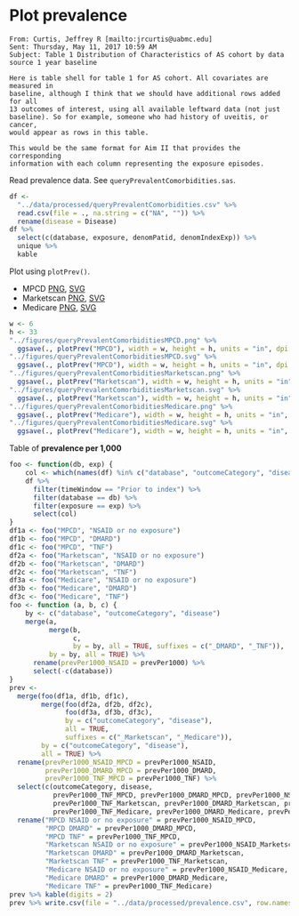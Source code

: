 # Plot prevalence

```
From: Curtis, Jeffrey R [mailto:jrcurtis@uabmc.edu] 
Sent: Thursday, May 11, 2017 10:59 AM
Subject: Table 1 Distribution of Characteristics of AS cohort by data source 1 year baseline

Here is table shell for table 1 for AS cohort. All covariates are measured in
baseline, although I think that we should have additional rows added for all
13 outcomes of interest, using all available leftward data (not just
baseline). So for example, someone who had history of uveitis, or cancer,
would appear as rows in this table.

This would be the same format for Aim II that provides the corresponding
information with each column representing the exposure episodes.
```

Read prevalence data.
See `queryPrevalentComorbidities.sas`.

```r
df <-
  "../data/processed/queryPrevalentComorbidities.csv" %>% 
  read.csv(file = ., na.string = c("NA", "")) %>% 
  rename(disease = Disease)
df %>% 
  select(c(database, exposure, denomPatid, denomIndexExp)) %>% 
  unique %>% 
  kable
```

Plot using `plotPrev()`.

* MPCD [PNG](../figures/queryPrevalentComorbiditiesMPCD.png), [SVG](../figures/queryPrevalentComorbiditiesMPCD.svg)
* Marketscan [PNG](../figures/queryPrevalentComorbiditiesMarketscan.png), [SVG](../figures/queryPrevalentComorbiditiesMarketscan.svg)
* Medicare [PNG](../figures/queryPrevalentComorbiditiesMedicare.png), [SVG](../figures/queryPrevalentComorbiditiesMedicare.svg)

```r
w <- 6
h <- 33
"../figures/queryPrevalentComorbiditiesMPCD.png" %>% 
  ggsave(., plotPrev("MPCD"), width = w, height = h, units = "in", dpi = 300)
"../figures/queryPrevalentComorbiditiesMPCD.svg" %>% 
  ggsave(., plotPrev("MPCD"), width = w, height = h, units = "in", dpi = 300)
"../figures/queryPrevalentComorbiditiesMarketscan.png" %>% 
  ggsave(., plotPrev("Marketscan"), width = w, height = h, units = "in", dpi = 300)
"../figures/queryPrevalentComorbiditiesMarketscan.svg" %>% 
  ggsave(., plotPrev("Marketscan"), width = w, height = h, units = "in", dpi = 300)
"../figures/queryPrevalentComorbiditiesMedicare.png" %>% 
  ggsave(., plotPrev("Medicare"), width = w, height = h, units = "in", dpi = 300)
"../figures/queryPrevalentComorbiditiesMedicare.svg" %>% 
  ggsave(., plotPrev("Medicare"), width = w, height = h, units = "in", dpi = 300)
```

Table of **prevalence per 1,000**

```r
foo <- function(db, exp) {
    col <- which(names(df) %in% c("database", "outcomeCategory", "disease", "prevPer1000"))
    df %>% 
      filter(timeWindow == "Prior to index") %>% 
      filter(database == db) %>% 
      filter(exposure == exp) %>% 
      select(col)
}
df1a <- foo("MPCD", "NSAID or no exposure")
df1b <- foo("MPCD", "DMARD")
df1c <- foo("MPCD", "TNF")
df2a <- foo("Marketscan", "NSAID or no exposure")
df2b <- foo("Marketscan", "DMARD")
df2c <- foo("Marketscan", "TNF")
df3a <- foo("Medicare", "NSAID or no exposure")
df3b <- foo("Medicare", "DMARD")
df3c <- foo("Medicare", "TNF")
foo <- function (a, b, c) {
    by <- c("database", "outcomeCategory", "disease")
    merge(a, 
          merge(b, 
                c, 
                by = by, all = TRUE, suffixes = c("_DMARD", "_TNF")), 
          by = by, all = TRUE) %>% 
      rename(prevPer1000_NSAID = prevPer1000) %>% 
      select(-c(database))
}
prev <- 
  merge(foo(df1a, df1b, df1c), 
        merge(foo(df2a, df2b, df2c),
              foo(df3a, df3b, df3c),
              by = c("outcomeCategory", "disease"),
              all = TRUE,
              suffixes = c("_Marketscan", "_Medicare")),
        by = c("outcomeCategory", "disease"),
        all = TRUE) %>% 
  rename(prevPer1000_NSAID_MPCD = prevPer1000_NSAID,
         prevPer1000_DMARD_MPCD = prevPer1000_DMARD,
         prevPer1000_TNF_MPCD = prevPer1000_TNF) %>%
  select(c(outcomeCategory, disease,
           prevPer1000_TNF_MPCD, prevPer1000_DMARD_MPCD, prevPer1000_NSAID_MPCD,
           prevPer1000_TNF_Marketscan, prevPer1000_DMARD_Marketscan, prevPer1000_NSAID_Marketscan,
           prevPer1000_TNF_Medicare, prevPer1000_DMARD_Medicare, prevPer1000_NSAID_Medicare)) %>% 
  rename("MPCD NSAID or no exposure" = prevPer1000_NSAID_MPCD,
         "MPCD DMARD" = prevPer1000_DMARD_MPCD,
         "MPCD TNF" = prevPer1000_TNF_MPCD,
         "Marketscan NSAID or no exposure" = prevPer1000_NSAID_Marketscan,
         "Marketscan DMARD" = prevPer1000_DMARD_Marketscan,
         "Marketscan TNF" = prevPer1000_TNF_Marketscan,
         "Medicare NSAID or no exposure" = prevPer1000_NSAID_Medicare,
         "Medicare DMARD" = prevPer1000_DMARD_Medicare,
         "Medicare TNF" = prevPer1000_TNF_Medicare)
prev %>% kable(digits = 2)
prev %>% write.csv(file = "../data/processed/prevalence.csv", row.names = FALSE)
```
